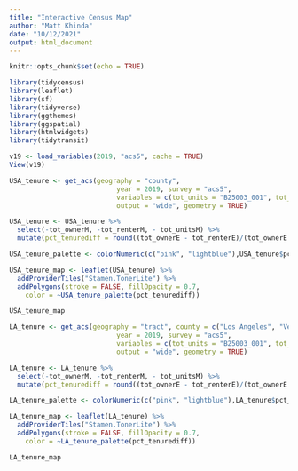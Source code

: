 ```yaml
---
title: "Interactive Census Map"
author: "Matt Khinda"
date: "10/12/2021"
output: html_document
---
```


```r
knitr::opts_chunk$set(echo = TRUE)
```

```r
library(tidycensus)
library(leaflet)
library(sf)
library(tidyverse)
library(ggthemes)
library(ggspatial)
library(htmlwidgets)
library(tidytransit)
```

```r
v19 <- load_variables(2019, "acs5", cache = TRUE)
View(v19)

```

```r
USA_tenure <- get_acs(geography = "county", 
                           year = 2019, survey = "acs5",
                           variables = c(tot_units = "B25003_001", tot_owner = "B25003_002", tot_renter = "B25003_003"),
                           output = "wide", geometry = TRUE) 

USA_tenure <- USA_tenure %>%
  select(-tot_ownerM, -tot_renterM, - tot_unitsM) %>%
  mutate(pct_tenurediff = round((tot_ownerE - tot_renterE)/(tot_ownerE + tot_renterE)*100, 1))

USA_tenure_palette <- colorNumeric(c("pink", "lightblue"),USA_tenure$pct_tenurediff)

USA_tenure_map <- leaflet(USA_tenure) %>%
  addProviderTiles("Stamen.TonerLite") %>%
  addPolygons(stroke = FALSE, fillOpacity = 0.7,
    color = ~USA_tenure_palette(pct_tenurediff))

USA_tenure_map

```

```r
LA_tenure <- get_acs(geography = "tract", county = c("Los Angeles", "Ventura", "Orange"), state = "CA", 
                           year = 2019, survey = "acs5",
                           variables = c(tot_units = "B25003_001", tot_owner = "B25003_002", tot_renter = "B25003_003"),
                           output = "wide", geometry = TRUE) 

LA_tenure <- LA_tenure %>%
  select(-tot_ownerM, -tot_renterM, - tot_unitsM) %>%
  mutate(pct_tenurediff = round((tot_ownerE - tot_renterE)/(tot_ownerE + tot_renterE)*100, 1))

LA_tenure_palette <- colorNumeric(c("pink", "lightblue"),LA_tenure$pct_tenurediff)

LA_tenure_map <- leaflet(LA_tenure) %>%
  addProviderTiles("Stamen.TonerLite") %>%
  addPolygons(stroke = FALSE, fillOpacity = 0.7,
    color = ~LA_tenure_palette(pct_tenurediff))

LA_tenure_map

```


